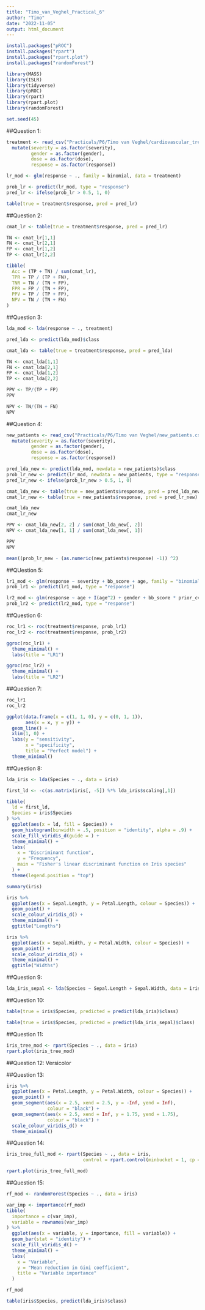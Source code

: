 ```yaml
---
title: "Timo_van_Veghel_Practical_6"
author: "Timo"
date: "2022-11-05"
output: html_document
---
```


```r
install.packages("pROC")
install.packages("rpart")
install.packages("rpart.plot")
install.packages("randomForest")
```
```r
library(MASS)
library(ISLR)
library(tidyverse)
library(pROC)
library(rpart)
library(rpart.plot)
library(randomForest)

set.seed(45)
```


##Question 1:

```r
treatment <- read_csv("Practicals/P6/Timo van Veghel/cardiovascular_treatment.csv") %>% 
  mutate(severity = as.factor(severity),
         gender = as.factor(gender), 
         dose = as.factor(dose),
         response = as.factor(response))

lr_mod <- glm(response ~ ., family = binomial, data = treatment)

prob_lr <- predict(lr_mod, type = "response")
pred_lr <- ifelse(prob_lr > 0.5, 1, 0)

table(true = treatment$response, pred = pred_lr)
```

##Question 2:

```r
cmat_lr <- table(true = treatment$response, pred = pred_lr)

TN <- cmat_lr[1,1]
FN <- cmat_lr[2,1]
FP <- cmat_lr[1,2]
TP <- cmat_lr[2,2]

tibble(
  Acc = (TP + TN) / sum(cmat_lr),
  TPR = TP / (TP + FN),
  TNR = TN / (TN + FP),
  FPR = FP / (TN + FP),
  PPV = TP / (TP + FP),
  NPV = TN / (TN + FN)
)
```

##Question 3:

```r
lda_mod <- lda(response ~ ., treatment)

pred_lda <- predict(lda_mod)$class

cmat_lda <- table(true = treatment$response, pred = pred_lda)

TN <- cmat_lda[1,1]
FN <- cmat_lda[2,1]
FP <- cmat_lda[1,2]
TP <- cmat_lda[2,2]

PPV <- TP/(TP + FP)
PPV

NPV <- TN/(TN + FN)
NPV


```
##Question 4:

```r
new_patients <- read_csv("Practicals/P6/Timo van Veghel/new_patients.csv") %>% 
  mutate(severity = as.factor(severity),
         gender = as.factor(gender), 
         dose = as.factor(dose),
         response = as.factor(response))

pred_lda_new <- predict(lda_mod, newdata = new_patients)$class
prob_lr_new <- predict(lr_mod, newdata = new_patients, type = "response")
pred_lr_new <- ifelse(prob_lr_new > 0.5, 1, 0)

cmat_lda_new <- table(true = new_patients$response, pred = pred_lda_new)
cmat_lr_new <- table(true = new_patients$response, pred = pred_lr_new)

cmat_lda_new
cmat_lr_new

PPV <- cmat_lda_new[2, 2] / sum(cmat_lda_new[, 2])
NPV <- cmat_lda_new[1, 1] / sum(cmat_lda_new[, 1])

PPV
NPV
```
```r
mean((prob_lr_new - (as.numeric(new_patients$response) -1)) ^2)
```

##QUestion 5:

```r
lr1_mod <- glm(response ~ severity + bb_score + age, family = "binomial", data = treatment)
prob_lr1 <- predict(lr1_mod, type = "response")

lr2_mod <- glm(response ~ age + I(age^2) + gender + bb_score * prior_cvd * dose, family = "binomial", data = treatment)
prob_lr2 <- predict(lr2_mod, type = "response")
```

##Question 6:

```r
roc_lr1 <- roc(treatment$response, prob_lr1)
roc_lr2 <- roc(treatment$response, prob_lr2)

ggroc(roc_lr1) +
  theme_minimal() +
  labs(title = "LR1")

ggroc(roc_lr2) +
  theme_minimal() +
  labs(title = "LR2")
```

##Question 7:

```r
roc_lr1
roc_lr2

ggplot(data.frame(x = c(1, 1, 0), y = c(0, 1, 1)),
       aes(x = x, y = y)) +
  geom_line() +
  xlim(1, 0) +
  labs(y = "sensitivity",
       x = "specificity",
       title = "Perfect model") +
  theme_minimal()
```

##Question 8:

```r
lda_iris <- lda(Species ~ ., data = iris)

first_ld <- -c(as.matrix(iris[, -5]) %*% lda_iris$scaling[,1])

tibble(
  ld = first_ld,
  Species = iris$Species
) %>% 
  ggplot(aes(x = ld, fill = Species)) +
  geom_histogram(binwidth = .5, position = "identity", alpha = .9) +
  scale_fill_viridis_d(guide = ) +
  theme_minimal() +
  labs(
    x = "Discriminant function",
    y = "Frequency", 
    main = "Fisher's linear discriminant function on Iris species"
  ) + 
  theme(legend.position = "top")
```

```r
summary(iris)

iris %>% 
  ggplot(aes(x = Sepal.Length, y = Petal.Length, colour = Species)) + 
  geom_point() +
  scale_colour_viridis_d() +
  theme_minimal() +
  ggtitle("Lengths")

iris %>% 
  ggplot(aes(x = Sepal.Width, y = Petal.Width, colour = Species)) + 
  geom_point() +
  scale_colour_viridis_d() +
  theme_minimal() +
  ggtitle("Widths")
```

##Question 9:

```r
lda_iris_sepal <- lda(Species ~ Sepal.Length + Sepal.Width, data = iris)
```

##Question 10:

```r
table(true = iris$Species, predicted = predict(lda_iris)$class)

table(true = iris$Species, predicted = predict(lda_iris_sepal)$class)

```

##Question 11:

```r
iris_tree_mod <- rpart(Species ~ ., data = iris)
rpart.plot(iris_tree_mod)
```

##Question 12:
Versicolor

##Question 13:

```r
iris %>% 
  ggplot(aes(x = Petal.Length, y = Petal.Width, colour = Species)) +
  geom_point() +
  geom_segment(aes(x = 2.5, xend = 2.5, y = -Inf, yend = Inf),
               colour = "black") +
  geom_segment(aes(x = 2.5, xend = Inf, y = 1.75, yend = 1.75), 
               colour = "black") +
  scale_colour_viridis_d() +
  theme_minimal()
```

##Question 14:

```r
iris_tree_full_mod <- rpart(Species ~ ., data = iris, 
                            control = rpart.control(minbucket = 1, cp = 0))

rpart.plot(iris_tree_full_mod)
```

##Question 15:

```r
rf_mod <- randomForest(Species ~ ., data = iris)

var_imp <- importance(rf_mod)
tibble(
  importance = c(var_imp), 
  variable = rownames(var_imp)
) %>% 
  ggplot(aes(x = variable, y = importance, fill = variable)) +
  geom_bar(stat = "identity") +
  scale_fill_viridis_d() +
  theme_minimal() +
  labs(
    x = "Variable", 
    y = "Mean reduction in Gini coefficient", 
    title = "Variable importance"
  )

rf_mod

table(iris$Species, predict(lda_iris)$class)
```

